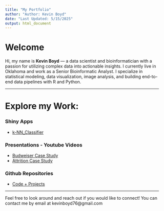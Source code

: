 ```yaml
---
title: "My Portfolio"
author: "Author: Kevin Boyd"
date: "Last Updated: 5/15/2025"
output: html_document
---
```


# Welcome
Hi, my name is **Kevin Boyd** — a data scientist and bioinformatician with a passion for utilizing complex data into actionable insights. I currently live in Oklahoma and work as a Senior Bioinformatic Analyst. I specialize in statistical modeling, data visualization, image analysis, and building end-to-end data pipelines with R and Python.

 ---

# Explore my Work:
### Shiny Apps
- [k-NN_Classifier](https://kevinboyd76.shinyapps.io/k-NN_Classifier/)

### Presentations - Youtube Videos
- [Budweiser Case Study](https://youtu.be/fjBUYcG8ZlI)
- [Attrition Case Study](https://youtu.be/MuLEzt19qhw)

### Github Repositories
- [Code + Projects](https://github.com/kevinboyd76)

 ---

Feel free to look around and reach out if you would like to connect! You can contact me by email at kevinboyd76@gmail.com